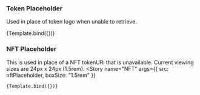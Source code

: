 

<Meta title="atoms/Images" />


### Token Placeholder

Used in place of token logo when unable to retrieve.

<Canvas>
  <Story
    name="Token"
    args={{
      src: tokenPlaceholder,
      boxSize: "1rem",
    }}
  >
    {Template.bind({})}
  </Story>
</Canvas>

### NFT Placeholder

This is used in place of a NFT tokenURi that is unavailable. Current viewing sizes are 24px x 24px (1.5rem).
<Canvas>
  <Story
    name="NFT"
    args={{
      src: nftPlaceholder,
      boxSize: "1.5rem"
    }}
  >
    {Template.bind({})}
  </Story>
</Canvas>
